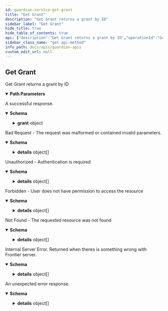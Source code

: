 ```yaml
---
id: guardian-service-get-grant
title: "Get Grant"
description: "Get Grant returns a grant by ID"
sidebar_label: "Get Grant"
hide_title: true
hide_table_of_contents: true
api: {"description":"Get Grant returns a grant by ID","operationId":"GuardianService_GetGrant","responses":{"200":{"description":"A successful response.","content":{"application/json":{"schema":{"type":"object","properties":{"grant":{"type":"object","properties":{"id":{"type":"string"},"status":{"type":"string"},"accountId":{"type":"string"},"accountType":{"type":"string"},"resourceId":{"type":"string"},"role":{"type":"string"},"permissions":{"type":"array","items":{"type":"string"}},"expirationDate":{"type":"string","format":"date-time"},"appealId":{"type":"string"},"revokedBy":{"type":"string"},"revokedAt":{"type":"string","format":"date-time","example":"2023-01-01T00:00:00Z","description":"Timestamp when the grant is revoked"},"revokeReason":{"type":"string"},"createdBy":{"type":"string"},"createdAt":{"type":"string","format":"date-time","example":"2023-01-01T00:00:00Z","description":"Creation time of the grant"},"updatedAt":{"type":"string","format":"date-time","example":"2023-01-01T00:00:00Z","description":"Last update time of the grant"},"resource":{"type":"object","properties":{"id":{"type":"string","example":"f4b7a3c0-9f9b-4b9b-9b0a-9e4b1a1b1b1b","description":"Resource unique identifier"},"providerType":{"type":"string","example":"bigquery","description":"Type of the provider that manages this resource"},"providerUrn":{"type":"string","example":"my-bq","description":"Unique resource urn"},"type":{"type":"string","example":"table","description":"Type of the resource. Depends on the provider type. For example, for BigQuery, it can be dataset, table, view, etc."},"urn":{"type":"string","description":"Unique resource urn"},"name":{"type":"string"},"details":{"type":"object","description":"Additional information of the resource that can be updated from Guardian"},"labels":{"type":"object","additionalProperties":{"type":"string"}},"createdAt":{"type":"string","format":"date-time","example":"2023-06-07T05:39:56.961Z","description":"Resource creation timestamp"},"updatedAt":{"type":"string","format":"date-time","example":"2023-06-07T05:39:56.961Z","description":"Resource last update timestamp"},"isDeleted":{"type":"boolean","description":"Whether the resource is deleted or not"},"parentId":{"type":"string","description":"Parent resource id"},"children":{"type":"array","items":{"type":"object","properties":"circular()","title":"Resource contains information of resource from providers"},"description":"List of child resources"}},"title":"Resource contains information of resource from providers"},"appeal":{"type":"object","properties":{"id":{"type":"string"},"resourceId":{"type":"string"},"policyId":{"type":"string"},"policyVersion":{"type":"integer","format":"int64"},"status":{"type":"string"},"accountId":{"type":"string"},"role":{"type":"string"},"options":{"title":"optional","type":"object","properties":{"expirationDate":{"type":"string","format":"date-time","title":"optional"},"duration":{"type":"string"}}},"labels":{"type":"object","additionalProperties":{"type":"string"}},"resource":{"type":"object","properties":{"id":{"type":"string","example":"f4b7a3c0-9f9b-4b9b-9b0a-9e4b1a1b1b1b","description":"Resource unique identifier"},"providerType":{"type":"string","example":"bigquery","description":"Type of the provider that manages this resource"},"providerUrn":{"type":"string","example":"my-bq","description":"Unique resource urn"},"type":{"type":"string","example":"table","description":"Type of the resource. Depends on the provider type. For example, for BigQuery, it can be dataset, table, view, etc."},"urn":{"type":"string","description":"Unique resource urn"},"name":{"type":"string"},"details":{"type":"object","description":"Additional information of the resource that can be updated from Guardian"},"labels":{"type":"object","additionalProperties":{"type":"string"}},"createdAt":{"type":"string","format":"date-time","example":"2023-06-07T05:39:56.961Z","description":"Resource creation timestamp"},"updatedAt":{"type":"string","format":"date-time","example":"2023-06-07T05:39:56.961Z","description":"Resource last update timestamp"},"isDeleted":{"type":"boolean","description":"Whether the resource is deleted or not"},"parentId":{"type":"string","description":"Parent resource id"},"children":{"type":"array","items":{"type":"object","properties":"circular()","title":"Resource contains information of resource from providers"},"description":"List of child resources"}},"title":"Resource contains information of resource from providers"},"approvals":{"type":"array","items":{"type":"object","properties":{"id":{"type":"string"},"name":{"type":"string"},"appealId":{"type":"string"},"status":{"type":"string"},"actor":{"type":"string"},"policyId":{"type":"string"},"policyVersion":{"type":"integer","format":"int64"},"approvers":{"type":"array","items":{"type":"string"}},"appeal":"circular(Appeal is created by user to get access to one or more resources)","createdAt":{"type":"string","format":"date-time","example":"2023-06-07T05:39:56.961Z","description":"Approval creation timestamp"},"updatedAt":{"type":"string","format":"date-time","example":"2023-06-07T05:39:56.961Z","description":"Approval last update timestamp"},"reason":{"type":"string"}},"title":"Approval is an approval item that generated in an appeal based on the selected policy"}},"createdAt":{"type":"string","format":"date-time","example":"2023-01-01T00:00:00Z","description":"Creation time of the appeal"},"updatedAt":{"type":"string","format":"date-time","example":"2023-01-01T00:00:00Z","description":"Last update time of the appeal"},"details":{"type":"object"},"accountType":{"type":"string"},"createdBy":{"type":"string"},"creator":{},"permissions":{"type":"array","items":{"type":"string"}},"grant":"circular()","description":{"type":"string"}},"title":"Appeal is created by user to get access to one or more resources"},"isPermanent":{"type":"boolean"},"source":{"type":"string"},"statusInProvider":{"type":"string"},"owner":{"type":"string"}}}}}}}},"400":{"description":"Bad Request - The request was malformed or contained invalid parameters.","content":{"application/json":{"schema":{"type":"object","properties":{"code":{"type":"integer","format":"int32"},"message":{"type":"string"},"details":{"type":"array","items":{"type":"object","properties":{"@type":{"type":"string"}},"additionalProperties":{}}}}}}}},"401":{"description":"Unauthorized - Authentication is required","content":{"application/json":{"schema":{"type":"object","properties":{"code":{"type":"integer","format":"int32"},"message":{"type":"string"},"details":{"type":"array","items":{"type":"object","properties":{"@type":{"type":"string"}},"additionalProperties":{}}}}}}}},"403":{"description":"Forbidden - User does not have permission to access the resource","content":{"application/json":{"schema":{"type":"object","properties":{"code":{"type":"integer","format":"int32"},"message":{"type":"string"},"details":{"type":"array","items":{"type":"object","properties":{"@type":{"type":"string"}},"additionalProperties":{}}}}}}}},"404":{"description":"Not Found - The requested resource was not found","content":{"application/json":{"schema":{"type":"object","properties":{"code":{"type":"integer","format":"int32"},"message":{"type":"string"},"details":{"type":"array","items":{"type":"object","properties":{"@type":{"type":"string"}},"additionalProperties":{}}}}}}}},"500":{"description":"Internal Server Error. Returned when theres is something wrong with Frontier server.","content":{"application/json":{"schema":{"type":"object","properties":{"code":{"type":"integer","format":"int32"},"message":{"type":"string"},"details":{"type":"array","items":{"type":"object","properties":{"@type":{"type":"string"}},"additionalProperties":{}}}}}}}},"default":{"description":"An unexpected error response.","content":{"application/json":{"schema":{"type":"object","properties":{"code":{"type":"integer","format":"int32"},"message":{"type":"string"},"details":{"type":"array","items":{"type":"object","properties":{"@type":{"type":"string"}},"additionalProperties":{}}}}}}}}},"parameters":[{"name":"id","in":"path","required":true,"schema":{"type":"string"}}],"tags":["Grants"],"method":"get","path":"/v1beta1/grants/{id}","servers":[{"url":"http://127.0.0.1:7400"}],"security":[{"apiKey":[]}],"securitySchemes":{"apiKey":{"type":"apiKey","description":"Email address of the user","name":"X-Auth-Email","in":"header"}},"info":{"title":"Guardian APIs","version":"0.1.0"},"postman":{"name":"Get Grant","description":{"content":"Get Grant returns a grant by ID","type":"text/plain"},"url":{"path":["v1beta1","grants",":id"],"host":["{{baseUrl}}"],"query":[],"variable":[{"disabled":false,"description":{"content":"(Required) ","type":"text/plain"},"type":"any","value":"","key":"id"}]},"header":[{"key":"Accept","value":"application/json"}],"method":"GET"}}
sidebar_class_name: "get api-method"
info_path: docs/apis/guardian-apis
custom_edit_url: null
---
```



## Get Grant



Get Grant returns a grant by ID

<details style={{"marginBottom":"1rem"}} data-collapsed={false} open={true}><summary style={{}}><strong>Path Parameters</strong></summary><div><ul><ParamsItem className={"paramsItem"} param={{"name":"id","in":"path","required":true,"schema":{"type":"string"}}}></ParamsItem></ul></div></details><div><ApiTabs><TabItem label={"200"} value={"200"}><div>

A successful response.

</div><div><MimeTabs schemaType={"response"}><TabItem label={"application/json"} value={"application/json"}><SchemaTabs><TabItem label={"Schema"} value={"Schema"}><details style={{}} data-collapsed={false} open={true}><summary style={{"textAlign":"left"}}><strong>Schema</strong></summary><div style={{"textAlign":"left","marginLeft":"1rem"}}></div><ul style={{"marginLeft":"1rem"}}><SchemaItem collapsible={true} className={"schemaItem"}><details style={{}}><summary style={{}}><strong>grant</strong><span style={{"opacity":"0.6"}}> object</span></summary><div style={{"marginLeft":"1rem"}}><SchemaItem collapsible={false} name={"id"} required={false} schemaName={"string"} qualifierMessage={undefined} schema={{"type":"string"}}></SchemaItem><SchemaItem collapsible={false} name={"status"} required={false} schemaName={"string"} qualifierMessage={undefined} schema={{"type":"string"}}></SchemaItem><SchemaItem collapsible={false} name={"accountId"} required={false} schemaName={"string"} qualifierMessage={undefined} schema={{"type":"string"}}></SchemaItem><SchemaItem collapsible={false} name={"accountType"} required={false} schemaName={"string"} qualifierMessage={undefined} schema={{"type":"string"}}></SchemaItem><SchemaItem collapsible={false} name={"resourceId"} required={false} schemaName={"string"} qualifierMessage={undefined} schema={{"type":"string"}}></SchemaItem><SchemaItem collapsible={false} name={"role"} required={false} schemaName={"string"} qualifierMessage={undefined} schema={{"type":"string"}}></SchemaItem><SchemaItem collapsible={false} name={"permissions"} required={false} schemaName={"string[]"} qualifierMessage={undefined} schema={{"type":"array","items":{"type":"string"}}}></SchemaItem><SchemaItem collapsible={false} name={"expirationDate"} required={false} schemaName={"date-time"} qualifierMessage={undefined} schema={{"type":"string","format":"date-time"}}></SchemaItem><SchemaItem collapsible={false} name={"appealId"} required={false} schemaName={"string"} qualifierMessage={undefined} schema={{"type":"string"}}></SchemaItem><SchemaItem collapsible={false} name={"revokedBy"} required={false} schemaName={"string"} qualifierMessage={undefined} schema={{"type":"string"}}></SchemaItem><SchemaItem collapsible={false} name={"revokedAt"} required={false} schemaName={"date-time"} qualifierMessage={undefined} schema={{"type":"string","format":"date-time","example":"2023-01-01T00:00:00Z","description":"Timestamp when the grant is revoked"}}></SchemaItem><SchemaItem collapsible={false} name={"revokeReason"} required={false} schemaName={"string"} qualifierMessage={undefined} schema={{"type":"string"}}></SchemaItem><SchemaItem collapsible={false} name={"createdBy"} required={false} schemaName={"string"} qualifierMessage={undefined} schema={{"type":"string"}}></SchemaItem><SchemaItem collapsible={false} name={"createdAt"} required={false} schemaName={"date-time"} qualifierMessage={undefined} schema={{"type":"string","format":"date-time","example":"2023-01-01T00:00:00Z","description":"Creation time of the grant"}}></SchemaItem><SchemaItem collapsible={false} name={"updatedAt"} required={false} schemaName={"date-time"} qualifierMessage={undefined} schema={{"type":"string","format":"date-time","example":"2023-01-01T00:00:00Z","description":"Last update time of the grant"}}></SchemaItem><SchemaItem collapsible={true} className={"schemaItem"}><details style={{}}><summary style={{}}><strong>resource</strong><span style={{"opacity":"0.6"}}> object</span></summary><div style={{"marginLeft":"1rem"}}><SchemaItem collapsible={false} name={"id"} required={false} schemaName={"string"} qualifierMessage={undefined} schema={{"type":"string","example":"f4b7a3c0-9f9b-4b9b-9b0a-9e4b1a1b1b1b","description":"Resource unique identifier"}}></SchemaItem><SchemaItem collapsible={false} name={"providerType"} required={false} schemaName={"string"} qualifierMessage={undefined} schema={{"type":"string","example":"bigquery","description":"Type of the provider that manages this resource"}}></SchemaItem><SchemaItem collapsible={false} name={"providerUrn"} required={false} schemaName={"string"} qualifierMessage={undefined} schema={{"type":"string","example":"my-bq","description":"Unique resource urn"}}></SchemaItem><SchemaItem collapsible={false} name={"type"} required={false} schemaName={"string"} qualifierMessage={undefined} schema={{"type":"string","example":"table","description":"Type of the resource. Depends on the provider type. For example, for BigQuery, it can be dataset, table, view, etc."}}></SchemaItem><SchemaItem collapsible={false} name={"urn"} required={false} schemaName={"string"} qualifierMessage={undefined} schema={{"type":"string","description":"Unique resource urn"}}></SchemaItem><SchemaItem collapsible={false} name={"name"} required={false} schemaName={"string"} qualifierMessage={undefined} schema={{"type":"string"}}></SchemaItem><SchemaItem collapsible={false} name={"details"} required={false} schemaName={"object"} qualifierMessage={undefined} schema={{"type":"object","description":"Additional information of the resource that can be updated from Guardian"}}></SchemaItem><SchemaItem collapsible={true} className={"schemaItem"}><details style={{}}><summary style={{}}><strong>labels</strong><span style={{"opacity":"0.6"}}> object</span></summary><div style={{"marginLeft":"1rem"}}><SchemaItem name={"property name*"} required={false} schemaName={"string"} qualifierMessage={undefined} schema={{"type":"string"}} collapsible={false} discriminator={false}></SchemaItem></div></details></SchemaItem><SchemaItem collapsible={false} name={"createdAt"} required={false} schemaName={"date-time"} qualifierMessage={undefined} schema={{"type":"string","format":"date-time","example":"2023-06-07T05:39:56.961Z","description":"Resource creation timestamp"}}></SchemaItem><SchemaItem collapsible={false} name={"updatedAt"} required={false} schemaName={"date-time"} qualifierMessage={undefined} schema={{"type":"string","format":"date-time","example":"2023-06-07T05:39:56.961Z","description":"Resource last update timestamp"}}></SchemaItem><SchemaItem collapsible={false} name={"isDeleted"} required={false} schemaName={"boolean"} qualifierMessage={undefined} schema={{"type":"boolean","description":"Whether the resource is deleted or not"}}></SchemaItem><SchemaItem collapsible={false} name={"parentId"} required={false} schemaName={"string"} qualifierMessage={undefined} schema={{"type":"string","description":"Parent resource id"}}></SchemaItem><SchemaItem collapsible={true} className={"schemaItem"}><details style={{}}><summary style={{}}><strong>children</strong><span style={{"opacity":"0.6"}}> object[]</span></summary><div style={{"marginLeft":"1rem"}}><div style={{"marginTop":".5rem","marginBottom":".5rem"}}>

List of child resources

</div><li><div style={{"fontSize":"var(--ifm-code-font-size)","opacity":"0.6","marginLeft":"-.5rem","paddingBottom":".5rem"}}>Array [</div></li><SchemaItem collapsible={false} name={"0"} required={false} schemaName={""} qualifierMessage={undefined} schema={"c"}></SchemaItem><SchemaItem collapsible={false} name={"1"} required={false} schemaName={""} qualifierMessage={undefined} schema={"i"}></SchemaItem><SchemaItem collapsible={false} name={"2"} required={false} schemaName={""} qualifierMessage={undefined} schema={"r"}></SchemaItem><SchemaItem collapsible={false} name={"3"} required={false} schemaName={""} qualifierMessage={undefined} schema={"c"}></SchemaItem><SchemaItem collapsible={false} name={"4"} required={false} schemaName={""} qualifierMessage={undefined} schema={"u"}></SchemaItem><SchemaItem collapsible={false} name={"5"} required={false} schemaName={""} qualifierMessage={undefined} schema={"l"}></SchemaItem><SchemaItem collapsible={false} name={"6"} required={false} schemaName={""} qualifierMessage={undefined} schema={"a"}></SchemaItem><SchemaItem collapsible={false} name={"7"} required={false} schemaName={""} qualifierMessage={undefined} schema={"r"}></SchemaItem><SchemaItem collapsible={false} name={"8"} required={false} schemaName={""} qualifierMessage={undefined} schema={"("}></SchemaItem><SchemaItem collapsible={false} name={"9"} required={false} schemaName={""} qualifierMessage={undefined} schema={")"}></SchemaItem><li><div style={{"fontSize":"var(--ifm-code-font-size)","opacity":"0.6","marginLeft":"-.5rem"}}>]</div></li></div></details></SchemaItem></div></details></SchemaItem><SchemaItem collapsible={true} className={"schemaItem"}><details style={{}}><summary style={{}}><strong>appeal</strong><span style={{"opacity":"0.6"}}> object</span></summary><div style={{"marginLeft":"1rem"}}><SchemaItem collapsible={false} name={"id"} required={false} schemaName={"string"} qualifierMessage={undefined} schema={{"type":"string"}}></SchemaItem><SchemaItem collapsible={false} name={"resourceId"} required={false} schemaName={"string"} qualifierMessage={undefined} schema={{"type":"string"}}></SchemaItem><SchemaItem collapsible={false} name={"policyId"} required={false} schemaName={"string"} qualifierMessage={undefined} schema={{"type":"string"}}></SchemaItem><SchemaItem collapsible={false} name={"policyVersion"} required={false} schemaName={"int64"} qualifierMessage={undefined} schema={{"type":"integer","format":"int64"}}></SchemaItem><SchemaItem collapsible={false} name={"status"} required={false} schemaName={"string"} qualifierMessage={undefined} schema={{"type":"string"}}></SchemaItem><SchemaItem collapsible={false} name={"accountId"} required={false} schemaName={"string"} qualifierMessage={undefined} schema={{"type":"string"}}></SchemaItem><SchemaItem collapsible={false} name={"role"} required={false} schemaName={"string"} qualifierMessage={undefined} schema={{"type":"string"}}></SchemaItem><SchemaItem collapsible={true} className={"schemaItem"}><details style={{}}><summary style={{}}><strong>options</strong><span style={{"opacity":"0.6"}}> object</span></summary><div style={{"marginLeft":"1rem"}}><SchemaItem collapsible={false} name={"expirationDate"} required={false} schemaName={"date-time"} qualifierMessage={undefined} schema={{"type":"string","format":"date-time","title":"optional"}}></SchemaItem><SchemaItem collapsible={false} name={"duration"} required={false} schemaName={"string"} qualifierMessage={undefined} schema={{"type":"string"}}></SchemaItem></div></details></SchemaItem><SchemaItem collapsible={true} className={"schemaItem"}><details style={{}}><summary style={{}}><strong>labels</strong><span style={{"opacity":"0.6"}}> object</span></summary><div style={{"marginLeft":"1rem"}}><SchemaItem name={"property name*"} required={false} schemaName={"string"} qualifierMessage={undefined} schema={{"type":"string"}} collapsible={false} discriminator={false}></SchemaItem></div></details></SchemaItem><SchemaItem collapsible={true} className={"schemaItem"}><details style={{}}><summary style={{}}><strong>resource</strong><span style={{"opacity":"0.6"}}> object</span></summary><div style={{"marginLeft":"1rem"}}><SchemaItem collapsible={false} name={"id"} required={false} schemaName={"string"} qualifierMessage={undefined} schema={{"type":"string","example":"f4b7a3c0-9f9b-4b9b-9b0a-9e4b1a1b1b1b","description":"Resource unique identifier"}}></SchemaItem><SchemaItem collapsible={false} name={"providerType"} required={false} schemaName={"string"} qualifierMessage={undefined} schema={{"type":"string","example":"bigquery","description":"Type of the provider that manages this resource"}}></SchemaItem><SchemaItem collapsible={false} name={"providerUrn"} required={false} schemaName={"string"} qualifierMessage={undefined} schema={{"type":"string","example":"my-bq","description":"Unique resource urn"}}></SchemaItem><SchemaItem collapsible={false} name={"type"} required={false} schemaName={"string"} qualifierMessage={undefined} schema={{"type":"string","example":"table","description":"Type of the resource. Depends on the provider type. For example, for BigQuery, it can be dataset, table, view, etc."}}></SchemaItem><SchemaItem collapsible={false} name={"urn"} required={false} schemaName={"string"} qualifierMessage={undefined} schema={{"type":"string","description":"Unique resource urn"}}></SchemaItem><SchemaItem collapsible={false} name={"name"} required={false} schemaName={"string"} qualifierMessage={undefined} schema={{"type":"string"}}></SchemaItem><SchemaItem collapsible={false} name={"details"} required={false} schemaName={"object"} qualifierMessage={undefined} schema={{"type":"object","description":"Additional information of the resource that can be updated from Guardian"}}></SchemaItem><SchemaItem collapsible={true} className={"schemaItem"}><details style={{}}><summary style={{}}><strong>labels</strong><span style={{"opacity":"0.6"}}> object</span></summary><div style={{"marginLeft":"1rem"}}><SchemaItem name={"property name*"} required={false} schemaName={"string"} qualifierMessage={undefined} schema={{"type":"string"}} collapsible={false} discriminator={false}></SchemaItem></div></details></SchemaItem><SchemaItem collapsible={false} name={"createdAt"} required={false} schemaName={"date-time"} qualifierMessage={undefined} schema={{"type":"string","format":"date-time","example":"2023-06-07T05:39:56.961Z","description":"Resource creation timestamp"}}></SchemaItem><SchemaItem collapsible={false} name={"updatedAt"} required={false} schemaName={"date-time"} qualifierMessage={undefined} schema={{"type":"string","format":"date-time","example":"2023-06-07T05:39:56.961Z","description":"Resource last update timestamp"}}></SchemaItem><SchemaItem collapsible={false} name={"isDeleted"} required={false} schemaName={"boolean"} qualifierMessage={undefined} schema={{"type":"boolean","description":"Whether the resource is deleted or not"}}></SchemaItem><SchemaItem collapsible={false} name={"parentId"} required={false} schemaName={"string"} qualifierMessage={undefined} schema={{"type":"string","description":"Parent resource id"}}></SchemaItem><SchemaItem collapsible={true} className={"schemaItem"}><details style={{}}><summary style={{}}><strong>children</strong><span style={{"opacity":"0.6"}}> object[]</span></summary><div style={{"marginLeft":"1rem"}}><div style={{"marginTop":".5rem","marginBottom":".5rem"}}>

List of child resources

</div><li><div style={{"fontSize":"var(--ifm-code-font-size)","opacity":"0.6","marginLeft":"-.5rem","paddingBottom":".5rem"}}>Array [</div></li><SchemaItem collapsible={false} name={"0"} required={false} schemaName={""} qualifierMessage={undefined} schema={"c"}></SchemaItem><SchemaItem collapsible={false} name={"1"} required={false} schemaName={""} qualifierMessage={undefined} schema={"i"}></SchemaItem><SchemaItem collapsible={false} name={"2"} required={false} schemaName={""} qualifierMessage={undefined} schema={"r"}></SchemaItem><SchemaItem collapsible={false} name={"3"} required={false} schemaName={""} qualifierMessage={undefined} schema={"c"}></SchemaItem><SchemaItem collapsible={false} name={"4"} required={false} schemaName={""} qualifierMessage={undefined} schema={"u"}></SchemaItem><SchemaItem collapsible={false} name={"5"} required={false} schemaName={""} qualifierMessage={undefined} schema={"l"}></SchemaItem><SchemaItem collapsible={false} name={"6"} required={false} schemaName={""} qualifierMessage={undefined} schema={"a"}></SchemaItem><SchemaItem collapsible={false} name={"7"} required={false} schemaName={""} qualifierMessage={undefined} schema={"r"}></SchemaItem><SchemaItem collapsible={false} name={"8"} required={false} schemaName={""} qualifierMessage={undefined} schema={"("}></SchemaItem><SchemaItem collapsible={false} name={"9"} required={false} schemaName={""} qualifierMessage={undefined} schema={")"}></SchemaItem><li><div style={{"fontSize":"var(--ifm-code-font-size)","opacity":"0.6","marginLeft":"-.5rem"}}>]</div></li></div></details></SchemaItem></div></details></SchemaItem><SchemaItem collapsible={true} className={"schemaItem"}><details style={{}}><summary style={{}}><strong>approvals</strong><span style={{"opacity":"0.6"}}> object[]</span></summary><div style={{"marginLeft":"1rem"}}><li><div style={{"fontSize":"var(--ifm-code-font-size)","opacity":"0.6","marginLeft":"-.5rem","paddingBottom":".5rem"}}>Array [</div></li><SchemaItem collapsible={false} name={"id"} required={false} schemaName={"string"} qualifierMessage={undefined} schema={{"type":"string"}}></SchemaItem><SchemaItem collapsible={false} name={"name"} required={false} schemaName={"string"} qualifierMessage={undefined} schema={{"type":"string"}}></SchemaItem><SchemaItem collapsible={false} name={"appealId"} required={false} schemaName={"string"} qualifierMessage={undefined} schema={{"type":"string"}}></SchemaItem><SchemaItem collapsible={false} name={"status"} required={false} schemaName={"string"} qualifierMessage={undefined} schema={{"type":"string"}}></SchemaItem><SchemaItem collapsible={false} name={"actor"} required={false} schemaName={"string"} qualifierMessage={undefined} schema={{"type":"string"}}></SchemaItem><SchemaItem collapsible={false} name={"policyId"} required={false} schemaName={"string"} qualifierMessage={undefined} schema={{"type":"string"}}></SchemaItem><SchemaItem collapsible={false} name={"policyVersion"} required={false} schemaName={"int64"} qualifierMessage={undefined} schema={{"type":"integer","format":"int64"}}></SchemaItem><SchemaItem collapsible={false} name={"approvers"} required={false} schemaName={"string[]"} qualifierMessage={undefined} schema={{"type":"array","items":{"type":"string"}}}></SchemaItem><SchemaItem collapsible={false} name={"appeal"} required={false} schemaName={""} qualifierMessage={undefined} schema={"circular(Appeal is created by user to get access to one or more resources)"}></SchemaItem><SchemaItem collapsible={false} name={"createdAt"} required={false} schemaName={"date-time"} qualifierMessage={undefined} schema={{"type":"string","format":"date-time","example":"2023-06-07T05:39:56.961Z","description":"Approval creation timestamp"}}></SchemaItem><SchemaItem collapsible={false} name={"updatedAt"} required={false} schemaName={"date-time"} qualifierMessage={undefined} schema={{"type":"string","format":"date-time","example":"2023-06-07T05:39:56.961Z","description":"Approval last update timestamp"}}></SchemaItem><SchemaItem collapsible={false} name={"reason"} required={false} schemaName={"string"} qualifierMessage={undefined} schema={{"type":"string"}}></SchemaItem><li><div style={{"fontSize":"var(--ifm-code-font-size)","opacity":"0.6","marginLeft":"-.5rem"}}>]</div></li></div></details></SchemaItem><SchemaItem collapsible={false} name={"createdAt"} required={false} schemaName={"date-time"} qualifierMessage={undefined} schema={{"type":"string","format":"date-time","example":"2023-01-01T00:00:00Z","description":"Creation time of the appeal"}}></SchemaItem><SchemaItem collapsible={false} name={"updatedAt"} required={false} schemaName={"date-time"} qualifierMessage={undefined} schema={{"type":"string","format":"date-time","example":"2023-01-01T00:00:00Z","description":"Last update time of the appeal"}}></SchemaItem><SchemaItem collapsible={false} name={"details"} required={false} schemaName={"object"} qualifierMessage={undefined} schema={{"type":"object"}}></SchemaItem><SchemaItem collapsible={false} name={"accountType"} required={false} schemaName={"string"} qualifierMessage={undefined} schema={{"type":"string"}}></SchemaItem><SchemaItem collapsible={false} name={"createdBy"} required={false} schemaName={"string"} qualifierMessage={undefined} schema={{"type":"string"}}></SchemaItem><SchemaItem collapsible={false} name={"creator"} required={false} schemaName={""} qualifierMessage={undefined} schema={{}}></SchemaItem><SchemaItem collapsible={false} name={"permissions"} required={false} schemaName={"string[]"} qualifierMessage={undefined} schema={{"type":"array","items":{"type":"string"}}}></SchemaItem><SchemaItem collapsible={false} name={"grant"} required={false} schemaName={""} qualifierMessage={undefined} schema={"circular()"}></SchemaItem><SchemaItem collapsible={false} name={"description"} required={false} schemaName={"string"} qualifierMessage={undefined} schema={{"type":"string"}}></SchemaItem></div></details></SchemaItem><SchemaItem collapsible={false} name={"isPermanent"} required={false} schemaName={"boolean"} qualifierMessage={undefined} schema={{"type":"boolean"}}></SchemaItem><SchemaItem collapsible={false} name={"source"} required={false} schemaName={"string"} qualifierMessage={undefined} schema={{"type":"string"}}></SchemaItem><SchemaItem collapsible={false} name={"statusInProvider"} required={false} schemaName={"string"} qualifierMessage={undefined} schema={{"type":"string"}}></SchemaItem><SchemaItem collapsible={false} name={"owner"} required={false} schemaName={"string"} qualifierMessage={undefined} schema={{"type":"string"}}></SchemaItem></div></details></SchemaItem></ul></details></TabItem><TabItem label={"Example (from schema)"} value={"Example (from schema)"}><ResponseSamples responseExample={"{\n  \"grant\": {\n    \"id\": \"string\",\n    \"status\": \"string\",\n    \"accountId\": \"string\",\n    \"accountType\": \"string\",\n    \"resourceId\": \"string\",\n    \"role\": \"string\",\n    \"permissions\": [\n      \"string\"\n    ],\n    \"expirationDate\": \"2023-10-24T20:41:02.790Z\",\n    \"appealId\": \"string\",\n    \"revokedBy\": \"string\",\n    \"revokedAt\": \"2023-01-01T00:00:00Z\",\n    \"revokeReason\": \"string\",\n    \"createdBy\": \"string\",\n    \"createdAt\": \"2023-01-01T00:00:00Z\",\n    \"updatedAt\": \"2023-01-01T00:00:00Z\",\n    \"resource\": {\n      \"id\": \"f4b7a3c0-9f9b-4b9b-9b0a-9e4b1a1b1b1b\",\n      \"providerType\": \"bigquery\",\n      \"providerUrn\": \"my-bq\",\n      \"type\": \"table\",\n      \"urn\": \"string\",\n      \"name\": \"string\",\n      \"details\": {},\n      \"labels\": {},\n      \"createdAt\": \"2023-06-07T05:39:56.961Z\",\n      \"updatedAt\": \"2023-06-07T05:39:56.961Z\",\n      \"isDeleted\": true,\n      \"parentId\": \"string\",\n      \"children\": [\n        {}\n      ]\n    },\n    \"appeal\": {\n      \"id\": \"string\",\n      \"resourceId\": \"string\",\n      \"policyId\": \"string\",\n      \"policyVersion\": 0,\n      \"status\": \"string\",\n      \"accountId\": \"string\",\n      \"role\": \"string\",\n      \"options\": {\n        \"expirationDate\": \"2023-10-24T20:41:02.790Z\",\n        \"duration\": \"string\"\n      },\n      \"labels\": {},\n      \"resource\": {\n        \"id\": \"f4b7a3c0-9f9b-4b9b-9b0a-9e4b1a1b1b1b\",\n        \"providerType\": \"bigquery\",\n        \"providerUrn\": \"my-bq\",\n        \"type\": \"table\",\n        \"urn\": \"string\",\n        \"name\": \"string\",\n        \"details\": {},\n        \"labels\": {},\n        \"createdAt\": \"2023-06-07T05:39:56.961Z\",\n        \"updatedAt\": \"2023-06-07T05:39:56.961Z\",\n        \"isDeleted\": true,\n        \"parentId\": \"string\",\n        \"children\": [\n          {}\n        ]\n      },\n      \"approvals\": [\n        {\n          \"id\": \"string\",\n          \"name\": \"string\",\n          \"appealId\": \"string\",\n          \"status\": \"string\",\n          \"actor\": \"string\",\n          \"policyId\": \"string\",\n          \"policyVersion\": 0,\n          \"approvers\": [\n            \"string\"\n          ],\n          \"createdAt\": \"2023-06-07T05:39:56.961Z\",\n          \"updatedAt\": \"2023-06-07T05:39:56.961Z\",\n          \"reason\": \"string\"\n        }\n      ],\n      \"createdAt\": \"2023-01-01T00:00:00Z\",\n      \"updatedAt\": \"2023-01-01T00:00:00Z\",\n      \"details\": {},\n      \"accountType\": \"string\",\n      \"createdBy\": \"string\",\n      \"creator\": {},\n      \"permissions\": [\n        \"string\"\n      ],\n      \"description\": \"string\"\n    },\n    \"isPermanent\": true,\n    \"source\": \"string\",\n    \"statusInProvider\": \"string\",\n    \"owner\": \"string\"\n  }\n}"} language={"json"}></ResponseSamples></TabItem></SchemaTabs></TabItem></MimeTabs></div></TabItem><TabItem label={"400"} value={"400"}><div>

Bad Request - The request was malformed or contained invalid parameters.

</div><div><MimeTabs schemaType={"response"}><TabItem label={"application/json"} value={"application/json"}><SchemaTabs><TabItem label={"Schema"} value={"Schema"}><details style={{}} data-collapsed={false} open={true}><summary style={{"textAlign":"left"}}><strong>Schema</strong></summary><div style={{"textAlign":"left","marginLeft":"1rem"}}></div><ul style={{"marginLeft":"1rem"}}><SchemaItem collapsible={false} name={"code"} required={false} schemaName={"int32"} qualifierMessage={undefined} schema={{"type":"integer","format":"int32"}}></SchemaItem><SchemaItem collapsible={false} name={"message"} required={false} schemaName={"string"} qualifierMessage={undefined} schema={{"type":"string"}}></SchemaItem><SchemaItem collapsible={true} className={"schemaItem"}><details style={{}}><summary style={{}}><strong>details</strong><span style={{"opacity":"0.6"}}> object[]</span></summary><div style={{"marginLeft":"1rem"}}><li><div style={{"fontSize":"var(--ifm-code-font-size)","opacity":"0.6","marginLeft":"-.5rem","paddingBottom":".5rem"}}>Array [</div></li><SchemaItem collapsible={false} name={"@type"} required={false} schemaName={"string"} qualifierMessage={undefined} schema={{"type":"string"}}></SchemaItem><li><div style={{"fontSize":"var(--ifm-code-font-size)","opacity":"0.6","marginLeft":"-.5rem"}}>]</div></li></div></details></SchemaItem></ul></details></TabItem><TabItem label={"Example (from schema)"} value={"Example (from schema)"}><ResponseSamples responseExample={"{\n  \"code\": 0,\n  \"message\": \"string\",\n  \"details\": [\n    {\n      \"@type\": \"string\"\n    }\n  ]\n}"} language={"json"}></ResponseSamples></TabItem></SchemaTabs></TabItem></MimeTabs></div></TabItem><TabItem label={"401"} value={"401"}><div>

Unauthorized - Authentication is required

</div><div><MimeTabs schemaType={"response"}><TabItem label={"application/json"} value={"application/json"}><SchemaTabs><TabItem label={"Schema"} value={"Schema"}><details style={{}} data-collapsed={false} open={true}><summary style={{"textAlign":"left"}}><strong>Schema</strong></summary><div style={{"textAlign":"left","marginLeft":"1rem"}}></div><ul style={{"marginLeft":"1rem"}}><SchemaItem collapsible={false} name={"code"} required={false} schemaName={"int32"} qualifierMessage={undefined} schema={{"type":"integer","format":"int32"}}></SchemaItem><SchemaItem collapsible={false} name={"message"} required={false} schemaName={"string"} qualifierMessage={undefined} schema={{"type":"string"}}></SchemaItem><SchemaItem collapsible={true} className={"schemaItem"}><details style={{}}><summary style={{}}><strong>details</strong><span style={{"opacity":"0.6"}}> object[]</span></summary><div style={{"marginLeft":"1rem"}}><li><div style={{"fontSize":"var(--ifm-code-font-size)","opacity":"0.6","marginLeft":"-.5rem","paddingBottom":".5rem"}}>Array [</div></li><SchemaItem collapsible={false} name={"@type"} required={false} schemaName={"string"} qualifierMessage={undefined} schema={{"type":"string"}}></SchemaItem><li><div style={{"fontSize":"var(--ifm-code-font-size)","opacity":"0.6","marginLeft":"-.5rem"}}>]</div></li></div></details></SchemaItem></ul></details></TabItem><TabItem label={"Example (from schema)"} value={"Example (from schema)"}><ResponseSamples responseExample={"{\n  \"code\": 0,\n  \"message\": \"string\",\n  \"details\": [\n    {\n      \"@type\": \"string\"\n    }\n  ]\n}"} language={"json"}></ResponseSamples></TabItem></SchemaTabs></TabItem></MimeTabs></div></TabItem><TabItem label={"403"} value={"403"}><div>

Forbidden - User does not have permission to access the resource

</div><div><MimeTabs schemaType={"response"}><TabItem label={"application/json"} value={"application/json"}><SchemaTabs><TabItem label={"Schema"} value={"Schema"}><details style={{}} data-collapsed={false} open={true}><summary style={{"textAlign":"left"}}><strong>Schema</strong></summary><div style={{"textAlign":"left","marginLeft":"1rem"}}></div><ul style={{"marginLeft":"1rem"}}><SchemaItem collapsible={false} name={"code"} required={false} schemaName={"int32"} qualifierMessage={undefined} schema={{"type":"integer","format":"int32"}}></SchemaItem><SchemaItem collapsible={false} name={"message"} required={false} schemaName={"string"} qualifierMessage={undefined} schema={{"type":"string"}}></SchemaItem><SchemaItem collapsible={true} className={"schemaItem"}><details style={{}}><summary style={{}}><strong>details</strong><span style={{"opacity":"0.6"}}> object[]</span></summary><div style={{"marginLeft":"1rem"}}><li><div style={{"fontSize":"var(--ifm-code-font-size)","opacity":"0.6","marginLeft":"-.5rem","paddingBottom":".5rem"}}>Array [</div></li><SchemaItem collapsible={false} name={"@type"} required={false} schemaName={"string"} qualifierMessage={undefined} schema={{"type":"string"}}></SchemaItem><li><div style={{"fontSize":"var(--ifm-code-font-size)","opacity":"0.6","marginLeft":"-.5rem"}}>]</div></li></div></details></SchemaItem></ul></details></TabItem><TabItem label={"Example (from schema)"} value={"Example (from schema)"}><ResponseSamples responseExample={"{\n  \"code\": 0,\n  \"message\": \"string\",\n  \"details\": [\n    {\n      \"@type\": \"string\"\n    }\n  ]\n}"} language={"json"}></ResponseSamples></TabItem></SchemaTabs></TabItem></MimeTabs></div></TabItem><TabItem label={"404"} value={"404"}><div>

Not Found - The requested resource was not found

</div><div><MimeTabs schemaType={"response"}><TabItem label={"application/json"} value={"application/json"}><SchemaTabs><TabItem label={"Schema"} value={"Schema"}><details style={{}} data-collapsed={false} open={true}><summary style={{"textAlign":"left"}}><strong>Schema</strong></summary><div style={{"textAlign":"left","marginLeft":"1rem"}}></div><ul style={{"marginLeft":"1rem"}}><SchemaItem collapsible={false} name={"code"} required={false} schemaName={"int32"} qualifierMessage={undefined} schema={{"type":"integer","format":"int32"}}></SchemaItem><SchemaItem collapsible={false} name={"message"} required={false} schemaName={"string"} qualifierMessage={undefined} schema={{"type":"string"}}></SchemaItem><SchemaItem collapsible={true} className={"schemaItem"}><details style={{}}><summary style={{}}><strong>details</strong><span style={{"opacity":"0.6"}}> object[]</span></summary><div style={{"marginLeft":"1rem"}}><li><div style={{"fontSize":"var(--ifm-code-font-size)","opacity":"0.6","marginLeft":"-.5rem","paddingBottom":".5rem"}}>Array [</div></li><SchemaItem collapsible={false} name={"@type"} required={false} schemaName={"string"} qualifierMessage={undefined} schema={{"type":"string"}}></SchemaItem><li><div style={{"fontSize":"var(--ifm-code-font-size)","opacity":"0.6","marginLeft":"-.5rem"}}>]</div></li></div></details></SchemaItem></ul></details></TabItem><TabItem label={"Example (from schema)"} value={"Example (from schema)"}><ResponseSamples responseExample={"{\n  \"code\": 0,\n  \"message\": \"string\",\n  \"details\": [\n    {\n      \"@type\": \"string\"\n    }\n  ]\n}"} language={"json"}></ResponseSamples></TabItem></SchemaTabs></TabItem></MimeTabs></div></TabItem><TabItem label={"500"} value={"500"}><div>

Internal Server Error. Returned when theres is something wrong with Frontier server.

</div><div><MimeTabs schemaType={"response"}><TabItem label={"application/json"} value={"application/json"}><SchemaTabs><TabItem label={"Schema"} value={"Schema"}><details style={{}} data-collapsed={false} open={true}><summary style={{"textAlign":"left"}}><strong>Schema</strong></summary><div style={{"textAlign":"left","marginLeft":"1rem"}}></div><ul style={{"marginLeft":"1rem"}}><SchemaItem collapsible={false} name={"code"} required={false} schemaName={"int32"} qualifierMessage={undefined} schema={{"type":"integer","format":"int32"}}></SchemaItem><SchemaItem collapsible={false} name={"message"} required={false} schemaName={"string"} qualifierMessage={undefined} schema={{"type":"string"}}></SchemaItem><SchemaItem collapsible={true} className={"schemaItem"}><details style={{}}><summary style={{}}><strong>details</strong><span style={{"opacity":"0.6"}}> object[]</span></summary><div style={{"marginLeft":"1rem"}}><li><div style={{"fontSize":"var(--ifm-code-font-size)","opacity":"0.6","marginLeft":"-.5rem","paddingBottom":".5rem"}}>Array [</div></li><SchemaItem collapsible={false} name={"@type"} required={false} schemaName={"string"} qualifierMessage={undefined} schema={{"type":"string"}}></SchemaItem><li><div style={{"fontSize":"var(--ifm-code-font-size)","opacity":"0.6","marginLeft":"-.5rem"}}>]</div></li></div></details></SchemaItem></ul></details></TabItem><TabItem label={"Example (from schema)"} value={"Example (from schema)"}><ResponseSamples responseExample={"{\n  \"code\": 0,\n  \"message\": \"string\",\n  \"details\": [\n    {\n      \"@type\": \"string\"\n    }\n  ]\n}"} language={"json"}></ResponseSamples></TabItem></SchemaTabs></TabItem></MimeTabs></div></TabItem><TabItem label={"default"} value={"default"}><div>

An unexpected error response.

</div><div><MimeTabs schemaType={"response"}><TabItem label={"application/json"} value={"application/json"}><SchemaTabs><TabItem label={"Schema"} value={"Schema"}><details style={{}} data-collapsed={false} open={true}><summary style={{"textAlign":"left"}}><strong>Schema</strong></summary><div style={{"textAlign":"left","marginLeft":"1rem"}}></div><ul style={{"marginLeft":"1rem"}}><SchemaItem collapsible={false} name={"code"} required={false} schemaName={"int32"} qualifierMessage={undefined} schema={{"type":"integer","format":"int32"}}></SchemaItem><SchemaItem collapsible={false} name={"message"} required={false} schemaName={"string"} qualifierMessage={undefined} schema={{"type":"string"}}></SchemaItem><SchemaItem collapsible={true} className={"schemaItem"}><details style={{}}><summary style={{}}><strong>details</strong><span style={{"opacity":"0.6"}}> object[]</span></summary><div style={{"marginLeft":"1rem"}}><li><div style={{"fontSize":"var(--ifm-code-font-size)","opacity":"0.6","marginLeft":"-.5rem","paddingBottom":".5rem"}}>Array [</div></li><SchemaItem collapsible={false} name={"@type"} required={false} schemaName={"string"} qualifierMessage={undefined} schema={{"type":"string"}}></SchemaItem><li><div style={{"fontSize":"var(--ifm-code-font-size)","opacity":"0.6","marginLeft":"-.5rem"}}>]</div></li></div></details></SchemaItem></ul></details></TabItem><TabItem label={"Example (from schema)"} value={"Example (from schema)"}><ResponseSamples responseExample={"{\n  \"code\": 0,\n  \"message\": \"string\",\n  \"details\": [\n    {\n      \"@type\": \"string\"\n    }\n  ]\n}"} language={"json"}></ResponseSamples></TabItem></SchemaTabs></TabItem></MimeTabs></div></TabItem></ApiTabs></div>
      